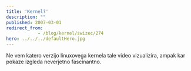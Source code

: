 ```yaml
---
title: 'Kernel?'
description: ""
published: 2007-03-01
redirect_from: 
            - /blog/kernel/swizec/274
hero: ../../../defaultHero.jpg
---
```


Ne vem katero verzijo linuxovega kernela tale video vizualizira, ampak kar pokaze izgleda neverjetno fascinantno.
